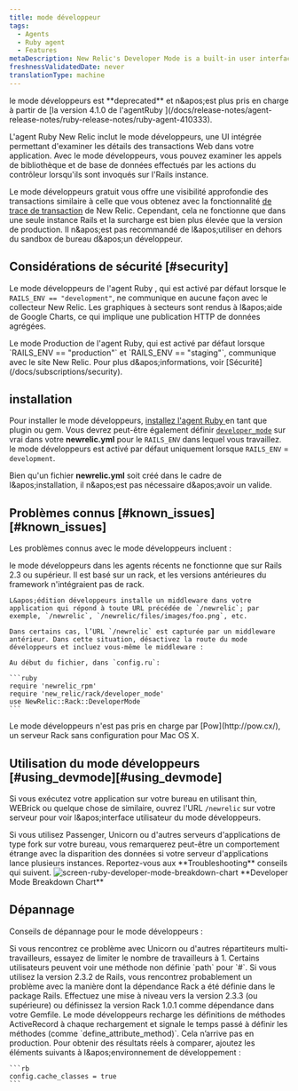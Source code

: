 ```yaml
---
title: mode développeur
tags:
  - Agents
  - Ruby agent
  - Features
metaDescription: New Relic's Developer Mode is a built-in user interface to examine details about web transactions in your application.
freshnessValidatedDate: never
translationType: machine
---
```


<Callout variant="caution">
  le mode développeurs est <DNT>**deprecated**</DNT> et n&amp;apos;est plus pris en charge à partir de [la version 4.1.0 de l&apos;agentRuby ](/docs/release-notes/agent-release-notes/ruby-release-notes/ruby-agent-410333).
</Callout>

L&apos;agent Ruby New Relic inclut le mode développeurs, une UI intégrée permettant d&apos;examiner les détails des transactions Web dans votre application. Avec le mode développeurs, vous pouvez examiner les appels de bibliothèque et de base de données effectués par les actions du contrôleur lorsqu&apos;ils sont invoqués sur l&apos;Rails instance.

Le mode développeurs gratuit vous offre une visibilité approfondie des transactions similaire à celle que vous obtenez avec la fonctionnalité [de trace de transaction](/docs/apm/transactions/transaction-traces/introduction-transaction-traces) de New Relic. Cependant, cela ne fonctionne que dans une seule instance Rails et la surcharge est bien plus élevée que la version de production. Il n&amp;apos;est pas recommandé de l&amp;apos;utiliser en dehors du sandbox de bureau d&amp;apos;un développeur.

## Considérations de sécurité [#security]

Le mode développeurs de l&apos;agent Ruby , qui est activé par défaut lorsque le `RAILS_ENV == "development"`, ne communique en aucune façon avec le collecteur New Relic. Les graphiques à secteurs sont rendus à l&amp;apos;aide de Google Charts, ce qui implique une publication HTTP de données agrégées.

<Callout variant="tip">
  Le mode Production de l&apos;agent Ruby, qui est activé par défaut lorsque `RAILS_ENV == "production"` et `RAILS_ENV == "staging"`, communique avec le site New Relic. Pour plus d&amp;apos;informations, voir [Sécurité](/docs/subscriptions/security).
</Callout>

## installation

Pour installer le mode développeurs, [installez l&apos;agent Ruby ](/docs/ruby/ruby-agent-installation)en tant que plugin ou gem. Vous devrez peut-être également définir [`developer_mode`](/docs/agents/ruby-agent/installation-configuration/ruby-agent-configuration#developer_mode) sur vrai dans votre <DNT>**newrelic.yml**</DNT> pour le `RAILS_ENV` dans lequel vous travaillez. le mode développeurs est activé par défaut uniquement lorsque `RAILS_ENV` = `development`.

Bien qu&apos;un fichier <DNT>**newrelic.yml**</DNT> soit créé dans le cadre de l&amp;apos;installation, il n&amp;apos;est pas nécessaire d&amp;apos;avoir un <InlinePopover type="licenseKey" />valide.

## Problèmes connus [#known\_issues][#known_issues]

Les problèmes connus avec le mode développeurs incluent :

<CollapserGroup>
  <Collapser id="rails-23" title="Nécessite Rails 2.3 ou supérieur">
    le mode développeurs dans les agents récents ne fonctionne que sur Rails 2.3 ou supérieur. Il est basé sur un rack, et les versions antérieures du framework n&apos;intégraient pas de rack.

    L&apos;édition développeurs installe un middleware dans votre application qui répond à toute URL précédée de `/newrelic`; par exemple, `/newrelic`, `/newrelic/files/images/foo.png`, etc.

    Dans certains cas, l’URL `/newrelic` est capturée par un middleware antérieur. Dans cette situation, désactivez la route du mode développeurs et incluez vous-même le middleware :

    Au début du fichier, dans `config.ru`:

    ```ruby
    require 'newrelic_rpm'
    require 'new_relic/rack/developer_mode'
    use NewRelic::Rack::DeveloperMode
    ```
  </Collapser>

  <Collapser id="pow-compatibility" title="Incompatible avec Pow">
    Le mode développeurs n&apos;est pas pris en charge par [Pow](http://pow.cx/), un serveur Rack sans configuration pour Mac OS X.
  </Collapser>
</CollapserGroup>

## Utilisation du mode développeurs [#using\_devmode][#using_devmode]

Si vous exécutez votre application sur votre bureau en utilisant thin, WEBrick ou quelque chose de similaire, ouvrez l&apos;URL `/newrelic` sur votre serveur pour voir l&amp;apos;interface utilisateur du mode développeurs.

<Callout variant="caution">
  Si vous utilisez Passenger, Unicorn ou d&apos;autres serveurs d&apos;applications de type fork sur votre bureau, vous remarquerez peut-être un comportement étrange avec la disparition des données si votre serveur d&apos;applications lance plusieurs instances. Reportez-vous aux <DNT>**Troubleshooting**</DNT> conseils qui suivent.
</Callout>

<img title="screen-ruby-developer-mode-breakdown-chart" alt="screen-ruby-developer-mode-breakdown-chart" src="/images/apm_screenshot-crop_screen-breakdown-chart.webp" />

<DNT>
  **Developer Mode Breakdown Chart**
</DNT>

## Dépannage

Conseils de dépannage pour le mode développeurs :

<CollapserGroup>
  <Collapser id="disappearing-request" title="requestsqui disparaissent">
    Si vous rencontrez ce problème avec Unicorn ou d&apos;autres répartiteurs multi-travailleurs, essayez de limiter le nombre de travailleurs à 1.
  </Collapser>

  <Collapser id="undefined-method-rack-request" title="Chemin de méthode non défini pour Rack::Request">
    Certains utilisateurs peuvent voir une méthode non définie `path` pour `#<Rack::Request>`. Si vous utilisez la version 2.3.2 de Rails, vous rencontrez probablement un problème avec la manière dont la dépendance Rack a été définie dans le package Rails. Effectuez une mise à niveau vers la version 2.3.3 (ou supérieure) ou définissez la version Rack 1.0.1 comme dépendance dans votre Gemfile.
  </Collapser>

  <Collapser id="activerecord-reloads" title="Rechargements d'ActiveRecord">
    Le mode développeurs recharge les définitions de méthodes ActiveRecord à chaque rechargement et signale le temps passé à définir les méthodes (comme `define_attribute_method)`. Cela n’arrive pas en production. Pour obtenir des résultats réels à comparer, ajoutez les éléments suivants à l&amp;apos;environnement de développement :

    ```rb
    config.cache_classes = true
    ```
  </Collapser>
</CollapserGroup>